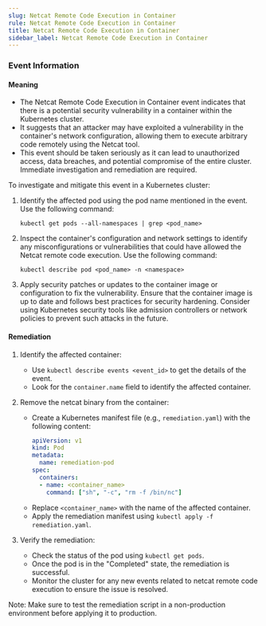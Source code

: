 ```yaml
--- 
slug: Netcat Remote Code Execution in Container
rule: Netcat Remote Code Execution in Container
title: Netcat Remote Code Execution in Container
sidebar_label: Netcat Remote Code Execution in Container
---
```

                   


### Event Information

#### Meaning

- The Netcat Remote Code Execution in Container event indicates that there is a potential security vulnerability in a container within the Kubernetes cluster.
- It suggests that an attacker may have exploited a vulnerability in the container's network configuration, allowing them to execute arbitrary code remotely using the Netcat tool.
- This event should be taken seriously as it can lead to unauthorized access, data breaches, and potential compromise of the entire cluster. Immediate investigation and remediation are required.

To investigate and mitigate this event in a Kubernetes cluster:
1. Identify the affected pod using the pod name mentioned in the event. Use the following command:
   ```
   kubectl get pods --all-namespaces | grep <pod_name>
   ```
2. Inspect the container's configuration and network settings to identify any misconfigurations or vulnerabilities that could have allowed the Netcat remote code execution. Use the following command:
   ```
   kubectl describe pod <pod_name> -n <namespace>
   ```
3. Apply security patches or updates to the container image or configuration to fix the vulnerability. Ensure that the container image is up to date and follows best practices for security hardening. Consider using Kubernetes security tools like admission controllers or network policies to prevent such attacks in the future.

#### Remediation

1. Identify the affected container:
   - Use `kubectl describe events <event_id>` to get the details of the event.
   - Look for the `container.name` field to identify the affected container.

2. Remove the netcat binary from the container:
   - Create a Kubernetes manifest file (e.g., `remediation.yaml`) with the following content:
     ```yaml
     apiVersion: v1
     kind: Pod
     metadata:
       name: remediation-pod
     spec:
       containers:
       - name: <container_name>
         command: ["sh", "-c", "rm -f /bin/nc"]
     ```
   - Replace `<container_name>` with the name of the affected container.
   - Apply the remediation manifest using `kubectl apply -f remediation.yaml`.

3. Verify the remediation:
   - Check the status of the pod using `kubectl get pods`.
   - Once the pod is in the "Completed" state, the remediation is successful.
   - Monitor the cluster for any new events related to netcat remote code execution to ensure the issue is resolved.

Note: Make sure to test the remediation script in a non-production environment before applying it to production.

 